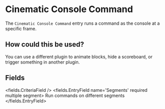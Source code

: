 
# Cinematic Console Command 

The `Cinematic Console Command` entry runs a command as the console at a specific frame.

## How could this be used?

You can use a different plugin to animate blocks, hide a scoreboard, or trigger something in another plugin.


## Fields

<fields.CriteriaField />
<fields.EntryField name='Segments' required multiple segment>
     Run commands on different segments
</fields.EntryField>
